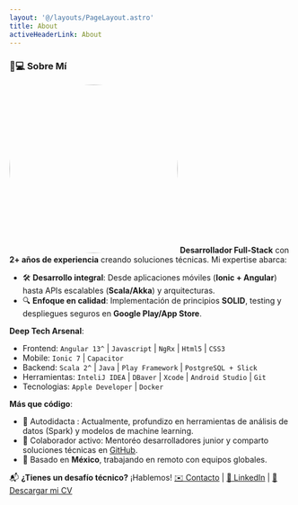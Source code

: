 ```yaml
---
layout: '@/layouts/PageLayout.astro'
title: About
activeHeaderLink: About
---
```


### 👨💻 Sobre Mí

<img
  src="src/assets/me/linkedinphoto1.png"
  alt="Me"
  style="width: 300px; height: auto; margin: 0 auto;border-radius: 50%;"
/>
**Desarrollador Full-Stack** con **2+ años de experiencia** creando soluciones técnicas. Mi expertise abarca:
- 🛠️ **Desarrollo integral**: Desde aplicaciones móviles (**Ionic + Angular**) hasta APIs escalables (**Scala/Akka**) y arquitecturas.
- 🔍 **Enfoque en calidad**: Implementación de principios **SOLID**, testing y despliegues seguros en **Google Play/App Store**.

**Deep Tech Arsenal**:
- Frontend: `Angular 13^` | `Javascript` | `NgRx` | `Html5` | `CSS3`
- Mobile: `Ionic 7` | `Capacitor`
- Backend: `Scala 2^` | `Java` | `Play Framework` | `PostgreSQL + Slick`
- Herramientas: `InteliJ IDEA` | `DBaver` | `Xcode` | `Android Studio` | `Git`
- Tecnologias: `Apple Developer` | `Docker`

**Más que código**:
- 🌱 Autodidacta : Actualmente, profundizo en herramientas de análisis de datos (Spark) y modelos de machine learning.
- 🤝 Colaborador activo: Mentoréo desarrolladores junior y comparto soluciones técnicas en [GitHub](https://github.com/Davidsmait).
- 📍 Basado en **México**, trabajando en remoto con equipos globales.

📬 **¿Tienes un desafío técnico?** ¡Hablemos!
[✉️ Contacto](mailto:david_sanluis@outlook.com) | [🔗 LinkedIn](https://www.linkedin.com/in/david-san-luis-aguirre) | <a href="src/assets/files/Desarrollador Scala Fullstack Angular.pdf" download="CV_David_San_Luis_Aguirre.pdf">📄 Descargar mi CV</a>
